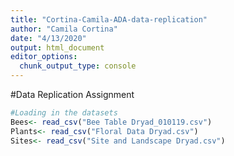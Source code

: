 ```yaml
---
title: "Cortina-Camila-ADA-data-replication"
author: "Camila Cortina"
date: "4/13/2020"
output: html_document
editor_options: 
  chunk_output_type: console
---
```

#Data Replication Assignment
```r
#Loading in the datasets
Bees<- read_csv("Bee Table Dryad_010119.csv")
Plants<- read_csv("Floral Data Dryad.csv")
Sites<- read_csv("Site and Landscape Dryad.csv")
```


